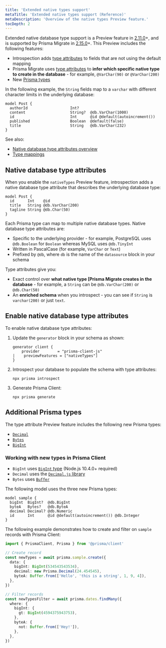 ```yaml
---
title: 'Extended native types support'
metaTitle: 'Extended native types support (Reference)'
metaDescription: 'Overview of the native types Preview feature.'
tocDepth: 2
---
```


<TopBlock>

Extended native database type support is a Preview feature in [2.11.0](https://github.com/prisma/prisma/releases/2.11.0)+, and is supported by Prisma Migrate in [2.15.0](https://github.com/prisma/prisma/releases/2.15.0)+. This Preview includes the following features:

- Introspection adds [type attributes](#native-database-type-attributes) to fields that are not using the default mapping
- Prisma Migrate uses [type attributes](#native-database-type-attributes) to **infer which specific native type to create in the database** - for example, `@VarChar(90)` or `@VarChar(200)`
- New [Prisma types](#additional-prisma-types)

In the following example, the `String` fields map to a `varchar` with different character limits in the underlying database:

```prisma=3,6;normal
model Post {
  authorId                   Int?
  content                    String?  @db.VarChar(1000)
  id                         Int      @id @default(autoincrement())
  published                  Boolean  @default(false)
  title                      String   @db.VarChar(232)
}
```

See also:

- [Native database type attributes overview](#native-database-type-attributes)
- [Type mappings](native-types-mappings)

</TopBlock>

## Native database type attributes

When you enable the `nativeTypes` Preview feature, introspection adds a native database type attribute that describes the underlying database type:

```prisma
model Post {
  id      Int    @id
  title   String @db.VarChar(200)
  tagline String @db.Char(50)
}
```

Each Prisma type can map to multiple native database types. Native database type attributes are:

- Specific to the underlying provider - for example, PostgreSQL uses `@db.Boolean` for `Boolean` whereas MySQL uses `@db.TinyInt`
- Written in PascalCase (for example, `VarChar` or `Text`)
- Prefixed by `@db`, where `db` is the name of the `datasource` block in your schema

Type attributes give you:

- Exact control over **what native type [Prisma Migrate[](../../prisma-migrate) creates in the database** - for example, a `String` can be `@db.VarChar(200)` or `@db.Char(50)`
- An **enriched schema** when you introspect - you can see if `String` is `varchar(200)` or just `text`.

## Enable native database type attributes

To enable native database type attributes:

1. Update the `generator` block in your schema as shown:

   ```prisma file=prisma/schema.prisma
   generator client {
       provider        = "prisma-client-js"
   |    previewFeatures = ["nativeTypes"]
   }
   ```

1. Introspect your database to populate the schema with type attributes:

   ```terminal
   npx prisma introspect
   ```

1. Generate Prisma Client:

   ```terminal
   npx prisma generate
   ```

## Additional Prisma types

The type attribute Preview feature includes the following new Prisma types:

- [`Decimal`](native-types-mappings#decimal)
- [`Bytes`](native-types-mappings#bytes)
- [`BigInt`](native-types-mappings#bigint)

### Working with new types in Prisma Client

- `BigInt` uses [`BigInt` type](https://developer.mozilla.org/en-US/docs/Web/JavaScript/Reference/Global_Objects/BigInt) (Node.js 10.4.0+ required)
- `Decimal` uses the [`Decimal.js` library](https://mikemcl.github.io/decimal.js/)
- `Bytes` uses [`Buffer`](https://nodejs.org/api/buffer.html)

The following model uses the three new Prisma types:

```prisma
model sample {
  bigInt  BigInt?  @db.BigInt
  byteA   Bytes?   @db.ByteA
  decimal Decimal? @db.Numeric
  id      Int      @id @default(autoincrement()) @db.Integer
}
```

The following example demonstrates how to create and filter on `sample` records with Prisma Client:

```ts
import { PrismaClient, Prisma } from '@prisma/client'

// Create record
const newTypes = await prisma.sample.create({
  data: {
    bigInt: BigInt(534543543534),
    decimal: new Prisma.Decimal(24.454545),
    byteA: Buffer.from(['Hello', 'this is a string', 1, 9, 4]),
  },
})

// Filter records
const newTypesFilter = await prisma.dates.findMany({
  where: {
    bigInt: {
      gt: BigInt(4594375943753),
    },
    byteA: {
      not: Buffer.from(['Hey!']),
    },
  },
})
```
